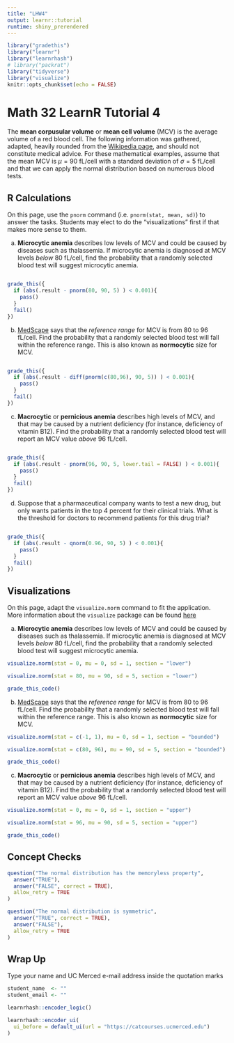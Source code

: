 ```yaml
---
title: "LHW4"
output: learnr::tutorial
runtime: shiny_prerendered
---
```


```r
library("gradethis")
library("learnr")
library("learnrhash")
# library("packrat")
library("tidyverse")
library("visualize")
knitr::opts_chunk$set(echo = FALSE)
```

# Math 32 LearnR Tutorial 4

The **mean corpusular volume** or **mean cell volume** (MCV) is the average volume of a red blood cell.  The following information was gathered, adapted, heavily rounded from the [Wikipedia page](https://en.wikipedia.org/wiki/Mean_corpuscular_volume#cite_note-2), and should not constitute medical advice.  For these mathematical examples, assume that the mean MCV is $\mu = 90$ fL/cell with a standard deviation of $\sigma = 5$ fL/cell and that we can apply the normal distribution based on numerous blood tests.

## R Calculations

On this page, use the `pnorm` command (i.e. `pnorm(stat, mean, sd)`) to answer the tasks.  Students may elect to do the "visualizations" first if that makes more sense to them.

a.  **Microcytic anemia** describes low levels of MCV and could be caused by diseases such as thalassemia.  If microcytic anemia is diagnosed at MCV levels *below* 80 fL/cell, find the probability that a randomly selected blood test will suggest microcytic anemia.

```r

```

```r
grade_this({
  if (abs(.result - pnorm(80, 90, 5) ) < 0.001){
    pass()
  }
  fail()
})
```

b.  [MedScape](https://emedicine.medscape.com/article/2085770-overview) says that the *reference range* for MCV is from 80 to 96 fL/cell.  Find the probability that a randomly selected blood test will fall within the reference range.  This is also known as **normocytic** size for MCV.

```r

```

```r
grade_this({
  if (abs(.result - diff(pnorm(c(80,96), 90, 5)) ) < 0.001){
    pass()
  }
  fail()
})
```

c.  **Macrocytic** or **pernicious anemia** describes high levels of MCV, and that may be caused by a nutrient deficiency (for instance, deficiency of vitamin B12).  Find the probability that a randomly selected blood test will report an MCV value *above* 96 fL/cell.

```r

```

```r
grade_this({
  if (abs(.result - pnorm(96, 90, 5, lower.tail = FALSE) ) < 0.001){
    pass()
  }
  fail()
})
```

d.  Suppose that a pharmaceutical company wants to test a new drug, but only wants patients in the top 4 percent for their clinical trials.  What is the threshold for doctors to recommend patients for this drug trial?

```r

```

```r
grade_this({
  if (abs(.result - qnorm(0.96, 90, 5) ) < 0.001){
    pass()
  }
  fail()
})
```

## Visualizations

On this page, adapt the `visualize.norm` command to fit the application.  More information about the `visualize` package can be found [here](https://cran.r-project.org/web/packages/visualize/visualize.pdf)

a.  **Microcytic anemia** describes low levels of MCV and could be caused by diseases such as thalassemia.  If microcytic anemia is diagnosed at MCV levels *below* 80 fL/cell, find the probability that a randomly selected blood test will suggest microcytic anemia.

```r
visualize.norm(stat = 0, mu = 0, sd = 1, section = "lower")
```

```r
visualize.norm(stat = 80, mu = 90, sd = 5, section = "lower")
```

```r
grade_this_code()
```

b.  [MedScape](https://emedicine.medscape.com/article/2085770-overview) says that the *reference range* for MCV is from 80 to 96 fL/cell.  Find the probability that a randomly selected blood test will fall within the reference range.  This is also known as **normocytic** size for MCV.

```r
visualize.norm(stat = c(-1, 1), mu = 0, sd = 1, section = "bounded")
```

```r
visualize.norm(stat = c(80, 96), mu = 90, sd = 5, section = "bounded")
```

```r
grade_this_code()
```

c.  **Macrocytic** or **pernicious anemia** describes high levels of MCV, and that may be caused by a nutrient deficiency (for instance, deficiency of vitamin B12).  Find the probability that a randomly selected blood test will report an MCV value *above* 96 fL/cell.

```r
visualize.norm(stat = 0, mu = 0, sd = 1, section = "upper")
```

```r
visualize.norm(stat = 96, mu = 90, sd = 5, section = "upper")
```

```r
grade_this_code()
```

## Concept Checks

```r
question("The normal distribution has the memoryless property",
  answer("TRUE"),
  answer("FALSE", correct = TRUE),
  allow_retry = TRUE
)
```

```r
question("The normal distribution is symmetric",
  answer("TRUE", correct = TRUE),
  answer("FALSE"),
  allow_retry = TRUE
)
```


## Wrap Up

Type your name and UC Merced e-mail address inside the quotation marks

```r
student_name  <- ""
student_email <- ""
```


```r
learnrhash::encoder_logic()
```

```r
learnrhash::encoder_ui(
  ui_before = default_ui(url = "https://catcourses.ucmerced.edu")
)
```


